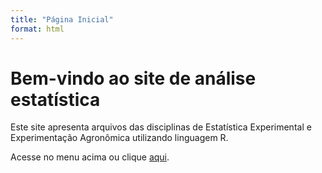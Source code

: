 ```yaml
---
title: "Página Inicial"
format: html
---
```


# Bem-vindo ao site de análise estatística

Este site apresenta arquivos das disciplinas de Estatística Experimental e Experimentação Agronômica utilizando linguagem R.

Acesse no menu acima ou clique [aqui](relatorio_html.html).